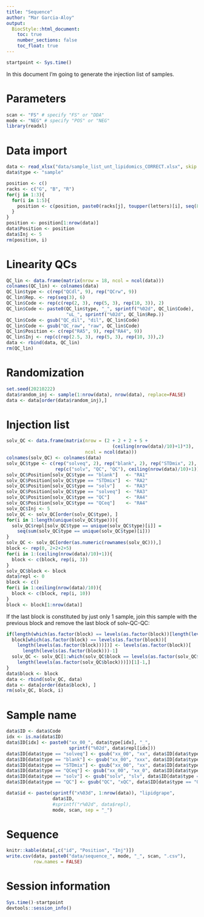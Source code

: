 ```yaml
---
title: "Sequence"
author: "Mar Garcia-Aloy"
output: 
  BiocStyle::html_document:
    toc: true
    number_sections: false
    toc_float: true
---
```


```r
startpoint <- Sys.time()
```

In this document I'm going to generate the injection list of samples.

# Parameters

```r
scan <- "FS" # specify "FS" or "DDA"
mode <- "NEG" # specify "POS" or "NEG"
library(readxl)
```


# Data import

```r
data <- read_xlsx("data/sample_list_unt_lipidomics_CORRECT.xlsx", skip = 1)
data$type <- "sample"

position <- c()
racks <- c("G", "B", "R")
for(j in 1:3){
  for(i in 1:5){
    position <- c(position, paste0(racks[j], toupper(letters)[i], seq(8)))
  }
}
position <- position[1:nrow(data)]
data$Position <- position
data$Inj <- 5
rm(position, i)
```


# Linearity QCs

```r
QC_lin <- data.frame(matrix(nrow = 18, ncol = ncol(data)))
colnames(QC_lin) <- colnames(data)
QC_lin$type <- c(rep("QCdl", 9), rep("QCrw", 9))
QC_lin$Rep. <- rep(seq(3), 6)
QC_lin$Code <- rep(c(rep(2, 3), rep(5, 3), rep(10, 3)), 2)
QC_lin$Code <- paste0(QC_lin$type, "_", sprintf("%02d", QC_lin$Code), 
                      "uL_", sprintf("%02d", QC_lin$Rep.))
QC_lin$Code <- gsub("QC_dil", "dil", QC_lin$Code)
QC_lin$Code <- gsub("QC_raw", "raw", QC_lin$Code)
QC_lin$Position <- c(rep("RA5", 9), rep("RA4", 9))
QC_lin$Inj <- rep(c(rep(2.5, 3), rep(5, 3), rep(10, 3)),2)
data <- rbind(data, QC_lin)
rm(QC_lin)
```


# Randomization

```r
set.seed(20210222)
data$random_inj <- sample(1:nrow(data), nrow(data), replace=FALSE)
data <- data[order(data$random_inj),]
```


# Injection list

```r
solv_QC <- data.frame(matrix(nrow = (2 + 2 + 2 + 5 + 
                                       (ceiling(nrow(data)/10)+1)*3), 
                             ncol = ncol(data)))
colnames(solv_QC) <- colnames(data)
solv_QC$type <- c(rep("solveq", 2), rep("blank", 2), rep("STDmix", 2), rep("QCeq", 5), 
                  rep(c("solv", "QC", "QC"), ceiling(nrow(data)/10)+1))
solv_QC$Position[solv_QC$type == "blank"]   <- "RA1"
solv_QC$Position[solv_QC$type == "STDmix"]  <- "RA2"
solv_QC$Position[solv_QC$type == "solv"]    <- "RA3"
solv_QC$Position[solv_QC$type == "solveq"]  <- "RA3"
solv_QC$Position[solv_QC$type == "QC"]      <- "RA4"
solv_QC$Position[solv_QC$type == "QCeq"]    <- "RA4"
solv_QC$Inj <- 5
solv_QC <- solv_QC[order(solv_QC$type), ]
for(i in 1:length(unique(solv_QC$type))){
  solv_QC$repl[solv_QC$type == unique(solv_QC$type)[i]] = 
    seq(sum(solv_QC$type == unique(solv_QC$type)[i]))
}
solv_QC <- solv_QC[order(as.numeric(rownames(solv_QC))),]
block <- rep(0, 2+2+2+5)
for(i in 1:(ceiling(nrow(data)/10)+1)){
  block <- c(block, rep(i, 3))
}
solv_QC$block <- block
data$repl <- 0
block <- c()
for(i in 1:ceiling(nrow(data)/10)){
  block <- c(block, rep(i, 10))
}
block <- block[1:nrow(data)]
```

If the last block is constituted by just only 1 sample, join this sample with the previous block and remove the last block of solv-QC-QC:

```r
if(length(which(as.factor(block) == levels(as.factor(block))[length(levels(as.factor(block)))])) == 1){
  block[which(as.factor(block) == levels(as.factor(block))[
    length(levels(as.factor(block)))])] <- levels(as.factor(block))[
      length(levels(as.factor(block)))-1]
  solv_QC <- solv_QC[1:which(solv_QC$block == levels(as.factor(solv_QC$block))[
    length(levels(as.factor(solv_QC$block)))])[1]-1,]
}
data$block <- block
data <- rbind(solv_QC, data)
data <- data[order(data$block), ]
rm(solv_QC, block, i)
```


# Sample name

```r
data$ID <- data$Code
idx <- is.na(data$ID)
data$ID[idx] <- paste0("xx_00_", data$type[idx], "_", 
                       sprintf("%02d", data$repl[idx]))
data$ID[data$type == "solveq"] <- gsub("xx_00", "xx", data$ID[data$type == "solveq"])
data$ID[data$type == "blank"] <- gsub("xx_00", "xxx", data$ID[data$type == "blank"])
data$ID[data$type == "STDmix"] <- gsub("xx_00", "xx", data$ID[data$type == "STDmix"])
data$ID[data$type == "QCeq"] <- gsub("xx_00", "xx_0", data$ID[data$type == "QCeq"])
data$ID[data$type == "solv"] <- gsub("solv", "slv", data$ID[data$type == "solv"])
data$ID[data$type == "QC"] <- gsub("QC", "xQC", data$ID[data$type == "QC"])

data$id <- paste(sprintf("x%03d", 1:nrow(data)), "lipidgrape",  
                 data$ID, 
                 #sprintf("r%02d", data$repl), 
                 mode, scan, sep = "_")
```


# Sequence

```r
knitr::kable(data[,c("id", "Position", "Inj")])
write.csv(data, paste0("data/sequence_", mode, "_", scan, ".csv"), 
          row.names = FALSE)
```


# Session information

```r
Sys.time()-startpoint
devtools::session_info()
```